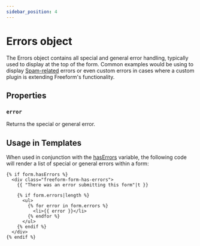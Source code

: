 ```yaml
---
sidebar_position: 4
---
```


# Errors object

The Errors object contains all special and general error handling, typically used to display at the top of the form. Common examples would be using to display [Spam-related](../../forms/spam-protection.mdx) errors or even custom errors in cases where a custom plugin is extending Freeform's functionality.

## Properties

### `error`

Returns the special or general error.

## Usage in Templates

When used in conjunction with the [hasErrors](./form.mdx#hasErrors) variable, the following code will render a list of special or general errors within a form:

```twig showLineNumbers
{% if form.hasErrors %}
  <div class="freeform-form-has-errors">
    {{ "There was an error submitting this form"|t }}

    {% if form.errors|length %}
      <ul>
        {% for error in form.errors %}
          <li>{{ error }}</li>
        {% endfor %}
      </ul>
    {% endif %}
  </div>
{% endif %}
```

